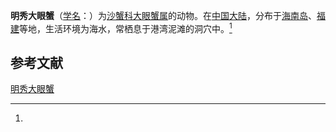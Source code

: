 {{Speciesbox
| name = 明秀大眼蟹
| status = 
| status_system = 
| image = 
| genus = Macrophthalmus
| species = definitus
| authority = (Adams et White, 1848)<ref name='id11946'>{{cite web| url =http://www.bioinfo.cn/db05/BjdwSpecies.php?action=view&id=11946| title =明秀大眼蟹| work =《中国动物物种编目数据库》| publisher =中国科学院微生物研究所| author =中国科学院动物研究所| accessdate =2009-04-28| deadurl =yes| archiveurl =https://web.archive.org/web/20160305033653/http://www.bioinfo.cn/db05/BjdwSpecies.php?action=view&id=11946| archivedate =2016-03-05}}</ref>
}}

'''明秀大眼蟹'''（[[学名|学名]]：{{lang|la|''Macrophthalmus definitus''}}）为[[沙蟹科|沙蟹科]][[大眼蟹属|大眼蟹属]]的动物。在[[中国大陆|中国大陆]]，分布于[[海南岛|海南岛]]、[[福建|福建]]等地，生活环境为海水，常栖息于港湾泥滩的洞穴中。<ref name='id11946'/>

== 参考文献 ==
{{reflist}}

{{Wikispecies|Macrophthalmus definitus}}
{{Taxonbar|from=Q13805929}}

[[Category:大眼蟹属|明秀大眼蟹]]


{{螃蟹小作品}}